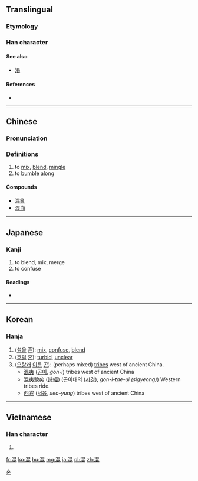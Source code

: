 ==Translingual==

===Etymology===
{{Han compound|ls=psc|水|昆|c1=s|c2=p|alt1=氵}}

===Han character===
{{Han char|rn=85|rad=水|as=08|sn=11|four=3611<sub>1</sub>|canj=水日心心 (EAPP)|ids=⿰[[氵]][[昆]]}}

====See also====
* [[渇]] <!-- Graphically similar -->

====References====
* {{Han ref|kx=0632.140|dkj=17694|dj=1036.020|hdz=31648.090|uh=6DF7|ud=28151|bh=B256|bd=45654}}

----

==Chinese==
{{zh-forms}}

===Pronunciation===
{{zh-pron
|m=hùn,hún
|c=wan6
|mc=y
|oc=y
|ma=Zh-hùn.ogg
|cat=v
}}

===Definitions===
# to [[mix]], [[blend]], [[mingle]]
# to [[bumble]] [[along]]

====Compounds====
* [[混亂]]
* [[混血]]

----

==Japanese==

===Kanji===
{{ja-kanji|grade=5|rs=水08}}

# to blend, mix, merge
# to confuse

====Readings====
* {{ja-readings|goon=[[こん]] (kon), [[ごん]] (gon) {{non-joyo-reading}}|kanon=[[こん]] (kon)|kun=[[まぜる]] (mazeru), [[まじる]] (majiru), [[まざる]] (mazaru)}}

----

==Korean==

===Hanja===
{{ko-hanja|hangeul=[[혼]], [[곤]]|eumhun=|rv=hon, gon|mr=hon, kon|y=hon, kon}}

# ([[섞다|섞을]] [[혼]]): [[mix]], [[confuse]], [[blend]]
# ([[흐리다|흐릴]] [[혼]]): [[turbid]], [[unclear]]
# ([[오랑캐]] [[이름]] [[곤]]): (perhaps mixed) [[tribe]]s west of ancient China.
#* [[混夷]] ([[곤이]], ''gon-i'') tribes west of ancient China
#* 混夷駾矣 ([[詩經]]) (곤이태의 ([[시경]]), ''gon-i-tae-ui (sigyeong)'') Western tribes ride.
#* [[西戎]] ([[서융]], ''seo-yung'') tribes west of ancient China

[[Category:Hanja readings|혼]]

----

==Vietnamese==

===Han character===
{{vi-hantu|[[hổn]], [[hộn]], [[hỗn]], [[xổn]], [[cổn]], [[hỏn]]|rs=水08}}

# {{defn|lang=vi|sort=水08}}

[[fr:混]]
[[ko:混]]
[[hu:混]]
[[mg:混]]
[[ja:混]]
[[pl:混]]
[[zh:混]]